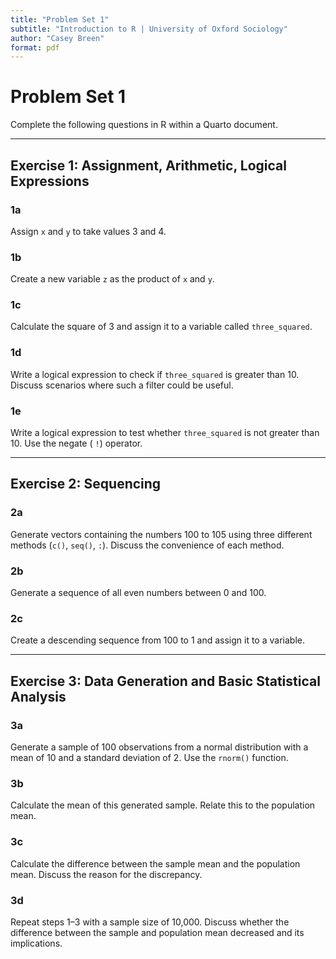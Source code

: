 ```yaml
---
title: "Problem Set 1"
subtitle: "Introduction to R | University of Oxford Sociology"
author: "Casey Breen"
format: pdf
---
```


# Problem Set 1

Complete the following questions in R within a Quarto document.

------------------------------------------------------------------------

## Exercise 1: Assignment, Arithmetic, Logical Expressions

### 1a

Assign `x` and `y` to take values 3 and 4.

### 1b

Create a new variable `z` as the product of `x` and `y`.

### 1c

Calculate the square of 3 and assign it to a variable called `three_squared`.

### 1d

Write a logical expression to check if `three_squared` is greater than 10. Discuss scenarios where such a filter could be useful.

### 1e

Write a logical expression to test whether `three_squared` is not greater than 10. Use the negate ( `!`) operator.

------------------------------------------------------------------------

## Exercise 2: Sequencing

### 2a

Generate vectors containing the numbers 100 to 105 using three different methods (`c()`, `seq()`, `:`). Discuss the convenience of each method.

### 2b

Generate a sequence of all even numbers between 0 and 100.

### 2c

Create a descending sequence from 100 to 1 and assign it to a variable.

------------------------------------------------------------------------

## Exercise 3: Data Generation and Basic Statistical Analysis

### 3a

Generate a sample of 100 observations from a normal distribution with a mean of 10 and a standard deviation of 2. Use the `rnorm()` function.

### 3b

Calculate the mean of this generated sample. Relate this to the population mean.

### 3c

Calculate the difference between the sample mean and the population mean. Discuss the reason for the discrepancy.

### 3d

Repeat steps 1--3 with a sample size of 10,000. Discuss whether the difference between the sample and population mean decreased and its implications.
